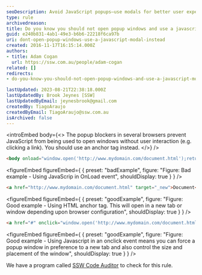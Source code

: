 ```yaml
---
seoDescription: Avoid JavaScript popups—use modals for better user experience and compliance.
type: rule
archivedreason:
title: Do you know you should not open popup windows and use a javascript modal instead?
guid: e240b831-4ab1-49e3-b6b6-22218f6ca97b
uri: dont-open-popup-windows-use-a-javascript-modal-instead
created: 2016-11-17T16:15:14.000Z
authors:
- title: Adam Cogan
  url: https://ssw.com.au/people/adam-cogan
related: []
redirects:
- do-you-know-you-should-not-open-popup-windows-and-use-a-javascript-modal-instead

lastUpdated: 2023-08-21T22:38:18.000Z
lastUpdatedBy: Brook Jeynes [SSW]
lastUpdatedByEmail: jeynesbrook@gmail.com
createdBy: TiagoAraujo
createdByEmail: TiagoAraujo@ssw.com.au
isArchived: false
---
```


<introEmbed
  body={<>
The popup blockers in several browsers prevent JavaScript from being used to open windows without user interaction (e.g. clicking a link). You should use an anchor tag instead.
  </>}
/>
```html
<body onload="window.open('http://www.mydomain.com/document.html');return true;">
```
<figureEmbed figureEmbed={ {
  preset: "badExample",
  figure: "Figure: Bad example - Using JavaScrip in OnLoad event",
  shouldDisplay: true
} } />


```html
<a href="http://www.mydomain.com/document.html" target="_new">Document</a>
```
<figureEmbed figureEmbed={ {
  preset: "goodExample",
  figure: "Figure: Good example - Using HTML anchor tag. This will open in a new tab or window depending upon browser configuration",
  shouldDisplay: true
} } />


```html
<a href="#" onclick="window.open('http://www.mydomain.com/document.html');return false;">Document</a>
```
<figureEmbed figureEmbed={ {
  preset: "goodExample",
  figure: "Figure: Good example - Using Javascript in an onclick event means you can force a popup window in preference to a new tab and also control the size and placement of the window",
  shouldDisplay: true
} } />


We have a program called [SSW Code Auditor](https&#58;//www.ssw.com.au/ssw/CodeAuditor/) to check for this rule.
